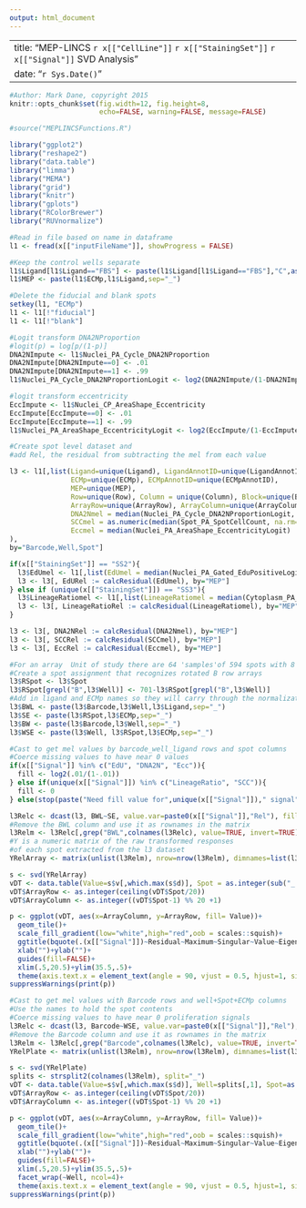 ```yaml
---
output: html_document
---
```

---
title: "MEP-LINCS `r x[["CellLine"]]` `r x[["StainingSet"]]` `r x[["Signal"]]`  SVD Analysis"
date: "`r Sys.Date()`"
---

```r
#Author: Mark Dane, copyright 2015
knitr::opts_chunk$set(fig.width=12, fig.height=8,
                      echo=FALSE, warning=FALSE, message=FALSE)

#source("MEPLINCSFunctions.R")

library("ggplot2")
library("reshape2")
library("data.table")
library("limma")
library("MEMA")
library("grid")
library("knitr")
library("gplots")
library("RColorBrewer")
library("RUVnormalize")

#Read in file based on name in dataframe
l1 <- fread(x[["inputFileName"]], showProgress = FALSE)

#Keep the control wells separate
l1$Ligand[l1$Ligand=="FBS"] <- paste(l1$Ligand[l1$Ligand=="FBS"],"C",as.numeric(factor(l1$Barcode[l1$Ligand=="FBS"])),sep="")
l1$MEP <- paste(l1$ECMp,l1$Ligand,sep="_")

#Delete the fiducial and blank spots
setkey(l1, "ECMp")
l1 <- l1[!"fiducial"]
l1 <- l1[!"blank"]

#Logit transform DNA2NProportion
#logit(p) = log[p/(1-p)]
DNA2NImpute <- l1$Nuclei_PA_Cycle_DNA2NProportion
DNA2NImpute[DNA2NImpute==0] <- .01
DNA2NImpute[DNA2NImpute==1] <- .99
l1$Nuclei_PA_Cycle_DNA2NProportionLogit <- log2(DNA2NImpute/(1-DNA2NImpute))

#logit transform eccentricity
EccImpute <- l1$Nuclei_CP_AreaShape_Eccentricity
EccImpute[EccImpute==0] <- .01
EccImpute[EccImpute==1] <- .99
l1$Nuclei_PA_AreaShape_EccentricityLogit <- log2(EccImpute/(1-EccImpute))

#Create spot level dataset and 
#add Rel, the residual from subtracting the mel from each value

l3 <- l1[,list(Ligand=unique(Ligand), LigandAnnotID=unique(LigandAnnotID),
               ECMp=unique(ECMp), ECMpAnnotID=unique(ECMpAnnotID),
               MEP=unique(MEP),
               Row=unique(Row), Column = unique(Column), Block=unique(Block), ID=unique(ID),
               ArrayRow=unique(ArrayRow), ArrayColumn=unique(ArrayColumn),
               DNA2Nmel = median(Nuclei_PA_Cycle_DNA2NProportionLogit, na.rm=TRUE),
               SCCmel = as.numeric(median(Spot_PA_SpotCellCount, na.rm=TRUE)),
               Eccmel = median(Nuclei_PA_AreaShape_EccentricityLogit)
),
by="Barcode,Well,Spot"]

if(x[["StainingSet"]] == "SS2"){
  l3$EdUmel <- l1[,list(EdUmel = median(Nuclei_PA_Gated_EduPositiveLogit, na.rm=TRUE)),by=.(Barcode,Well,Spot)][,EdUmel]
  l3 <- l3[, EdURel := calcResidual(EdUmel), by="MEP"]
} else if (unique(x[["StainingSet"]]) == "SS3"){
  l3$LineageRatiomel <- l1[,list(LineageRatiomel = median(Cytoplasm_PA_Intensity_LineageRatio, na.rm=TRUE)),by=.(Barcode,Well,Spot)][,LineageRatiomel]
  l3 <- l3[, LineageRatioRel := calcResidual(LineageRatiomel), by="MEP"]
}

l3 <- l3[, DNA2NRel := calcResidual(DNA2Nmel), by="MEP"]
l3 <- l3[, SCCRel := calcResidual(SCCmel), by="MEP"]
l3 <- l3[, EccRel := calcResidual(Eccmel), by="MEP"]

```

```r
#For an array  Unit of study there are 64 'samples'of 594 spots with 8 replicates
#Create a spot assignment that recognizes rotated B row arrays
l3$RSpot <- l3$Spot
l3$RSpot[grepl("B",l3$Well)] <- 701-l3$RSpot[grepl("B",l3$Well)]
#Add in ligand and ECMp names so they will carry through the normalization
l3$BWL <- paste(l3$Barcode,l3$Well,l3$Ligand,sep="_")
l3$SE <- paste(l3$RSpot,l3$ECMp,sep="_")
l3$BW <- paste(l3$Barcode,l3$Well,sep="_")
l3$WSE <- paste(l3$Well, l3$RSpot,l3$ECMp,sep="_")

#Cast to get mel values by barcode_well_ligand rows and spot columns
#Coerce missing values to have near 0 values
if(x[["Signal"]] %in% c("EdU", "DNA2N", "Ecc")){
  fill <- log2(.01/(1-.01))
} else if(unique(x[["Signal"]]) %in% c("LineageRatio", "SCC")){
  fill <- 0
} else(stop(paste("Need fill value for",unique(x[["Signal"]])," signal"))) 

```

```r

l3Relc <- dcast(l3, BWL~SE, value.var=paste0(x[["Signal"]],"Rel"), fill = fill)
#Remove the BWL column and use it as rownames in the matrix
l3Relm <- l3Relc[,grep("BWL",colnames(l3Relc), value=TRUE, invert=TRUE), with=FALSE]
#Y is a numeric matrix of the raw transformed responses 
#of each spot extracted from the l3 dataset
YRelArray <- matrix(unlist(l3Relm), nrow=nrow(l3Relm), dimnames=list(l3Relc$BWL, colnames(l3Relm)))
```


```r

s <- svd(YRelArray)
vDT <- data.table(Value=s$v[,which.max(s$d)], Spot = as.integer(sub("_.*", "",colnames(l3Relm))))
vDT$ArrayRow <- as.integer(ceiling(vDT$Spot/20))
vDT$ArrayColumn <- as.integer((vDT$Spot-1) %% 20 +1)

p <- ggplot(vDT, aes(x=ArrayColumn, y=ArrayRow, fill= Value))+
  geom_tile()+
  scale_fill_gradient(low="white",high="red",oob = scales::squish)+
  ggtitle(bquote(.(x[["Signal"]])~Residual~Maximum~Singular~Value~Eigenvector))+
  xlab("")+ylab("")+
  guides(fill=FALSE)+
  xlim(.5,20.5)+ylim(35.5,.5)+
  theme(axis.text.x = element_text(angle = 90, vjust = 0.5, hjust=1, size=rel(.6)), axis.text.y = element_text(angle = 0, vjust = 0.5, hjust=1, size=rel(.5)), plot.title = element_text(size = rel(.8)),legend.text=element_text(size = rel(.3)),legend.title=element_text(size = rel(.7)),panel.grid.major = element_line(linetype = 'blank'),panel.background = element_rect(fill = "lightgrey"))
suppressWarnings(print(p))

```

```r

#Cast to get mel values with Barcode rows and well+Spot+ECMp columns
#Use the names to hold the spot contents
#Coerce missing values to have near 0 proliferation signals
l3Relc <- dcast(l3, Barcode~WSE, value.var=paste0(x[["Signal"]],"Rel"),fill = fill)
#Remove the Barcode column and use it as rownames in the matrix
l3Relm <- l3Relc[,grep("Barcode",colnames(l3Relc), value=TRUE, invert=TRUE), with=FALSE]
YRelPlate <- matrix(unlist(l3Relm), nrow=nrow(l3Relm), dimnames=list(l3Relc$Barcode, colnames(l3Relm)))

s <- svd(YRelPlate)
splits <- strsplit2(colnames(l3Relm), split="_")
vDT <- data.table(Value=s$v[,which.max(s$d)], Well=splits[,1], Spot=as.integer(splits[,2]))
vDT$ArrayRow <- as.integer(ceiling(vDT$Spot/20))
vDT$ArrayColumn <- as.integer((vDT$Spot-1) %% 20 +1)

p <- ggplot(vDT, aes(x=ArrayColumn, y=ArrayRow, fill= Value))+
  geom_tile()+
  scale_fill_gradient(low="white",high="red",oob = scales::squish)+
  ggtitle(bquote(.(x[["Signal"]])~Residual~Maximum~Singular~Value~Eigenvector))+
  xlab("")+ylab("")+
  guides(fill=FALSE)+
  xlim(.5,20.5)+ylim(35.5,.5)+
  facet_wrap(~Well, ncol=4)+
  theme(axis.text.x = element_text(angle = 90, vjust = 0.5, hjust=1, size=rel(.6)), axis.text.y = element_text(angle = 0, vjust = 0.5, hjust=1, size=rel(.5)), plot.title = element_text(size = rel(.8)),legend.text=element_text(size = rel(.3)),legend.title=element_text(size = rel(.7)),panel.grid.major = element_line(linetype = 'blank'),panel.background = element_rect(fill = "lightgrey"))
suppressWarnings(print(p))


```
